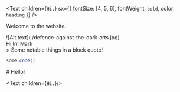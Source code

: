 <Text
  children={`Hi.`}
  sx={{ fontSize: [4, 5, 6], fontWeight: `bold`, color: `heading` }}
/>

Welcome to the website.

<div>
    <div style={{width: '400px'}}>
        ![Alt text](./defence-against-the-dark-arts.jpg)
    </div>
    Hi Im Mark
</div>

<div className="note">
  > Some notable things in a block quote!
</div>

```js
some.code()
```

<main>
  <article>
    # Hello!
  </article>
</main>

<Text children={`Hi.`}/>
<Title  text="Latest Posts" />